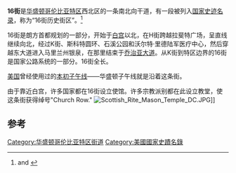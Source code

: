 {{Infobox NRHP
| name = 16街历史街区
| nrhp_type = hd    |  nocat = yes   
| image = 1500 block of 16th Street, N.W..JPG
| location = 16街，介于斯科特圆环和佛罗里达大道之间
| locmapin = District of Columbia
| added = 1978年8月25日 
| refnum =78003060 
}}
'''16街'''是[[华盛顿哥伦比亚特区|华盛顿哥伦比亚特区]]西北区的一条南北向干道，有一段被列入[[国家史迹名录|国家史迹名录]]，称为“16街历史街区”。<ref name=nrhpdoc_16>{{cite web|url={{NRHP url|id=78003060}} |title=National Register of Historic Places Inventory/Nomination: Sixteenth Street Historic District |author=Anne H. Helwig and Suzanne Ganschiuietz; |date=1978年1月30日}} and {{NRHP url|id=78003060|title=accompanying 17 photos|photos=y}}</ref>

16街是朗方首都规划的一部分，开始于[[白宫|白宫]]以北，在H街跨越拉斐特广场，呈直线继续向北，经过K街、斯科特圆环、石溪公园和沃尔特·里德陆军医疗中心，然后穿越东大道进入马里兰州银泉，在那里结束于[[乔治亚大道|乔治亚大道]]。从K街到特区边界的16街是国家公路系统的一部分。16街全长{{convert|7+1/2|mi|km}}。

[[美国|美国]]曾经使用过的[[本初子午线|本初子午线]]——华盛顿子午线就是沿着这条街。

由于靠近白宫，许多国家都在16街设立使馆。许多宗教派别都在此设立教堂，使这条街获得绰号"Church Row." 
[[File:Scottish_Rite_Mason_Temple_DC.JPG|thumb]]]]

==参考==
{{reflist}}
{{华盛顿哥伦比亚特区街道}}
[[Category:华盛顿哥伦比亚特区街道|Category:华盛顿哥伦比亚特区街道]]
[[Category:美國國家史蹟名錄|Category:美國國家史蹟名錄]]